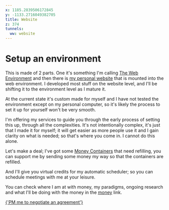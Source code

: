 ```yaml
---
x: 1185.2839506172845
y: -1133.2716049382705
title: Website
z: 374
tunnels:
  ww: website
---
```


# Setup an environment

This is made of 2 parts. One it's something I'm calling [The Web Environment](https://github.com/zequez/web-environment) and then
there is [my personal website](https://github.com/zequez/ezequielschwartzman.org) that is mounted into the web environment. I developed most stuff on the website
level, and I'll be shifting it to the environment level as I mature it.

At the current state it's custom made for myself and I have not tested the environment except on my personal computer, so it's
likely the process to set it up for yourself won't be very smooth.

I'm offering my services to guide you through the early process of setting this up, through all the complexities.
It's not intentionally complex, it's just that I made it for myself; it will get easier as more people use it and I gain clarity on
what is needed; so that's where you come in. I cannot do this alone.

Let's make a deal; I've got some [Money Containers](#money-containers) that need refilling, you can support me by sending some money my way so that the containers are refilled.

And I'll give you virtual credits for my automatic scheduler; so you can schedule meetings with me at your leisure.

You can check where I am at with money, my paradigms, ongoing research and what I'll be doing with the money in the [money](#money) link.

<a class="bg-yellow-500 bg-gradient-to-b from-white/5 to-white/0 hover:(from-white/20 to-white/10) b-b-1.5 b-b-yellow-600 b-t-0.5 b-t-white shadow-sm text-shadow-[0_1px_0_#0002] text-white! no-underline! rounded-md text-base w-full block text-center mt2 px2 py1" href="https://t.me/ezequielschwartzman" target="_blank">{'PM me to negotiate an agreement'}</a>
